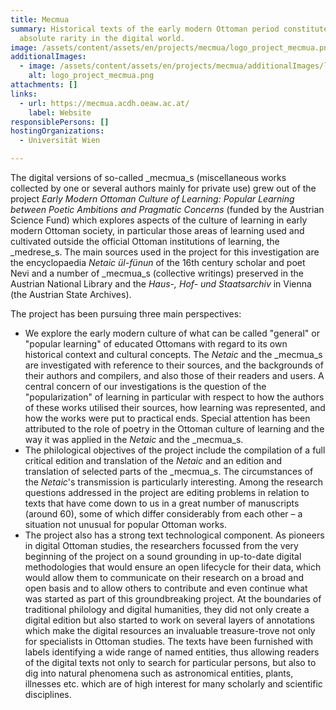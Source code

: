 ```yaml
---
title: Mecmua
summary: Historical texts of the early modern Ottoman period constitute an
  absolute rarity in the digital world.
image: /assets/content/assets/en/projects/mecmua/logo_project_mecmua.png
additionalImages:
  - image: /assets/content/assets/en/projects/mecmua/additionalImages/logo_project_mecmua.png
    alt: logo_project_mecmua.png
attachments: []
links:
  - url: https://mecmua.acdh.oeaw.ac.at/
    label: Website
responsiblePersons: []
hostingOrganizations:
  - Universität Wien

---
```

The digital versions of so-called _mecmua_s (miscellaneous works collected by one or several authors mainly for private use) grew out of the project _Early Modern Ottoman Culture of Learning: Popular Learning between Poetic Ambitions and Pragmatic Concerns_ (funded by the Austrian Science Fund) which explores aspects of the culture of learning in early modern Ottoman society, in particular those areas of learning used and cultivated outside the official Ottoman institutions of learning, the _medrese_s. The main sources used in the project for this investigation are the encyclopaedia _Netaic ül-fünun_ of the 16th century scholar and poet Nevi and a number of _mecmua_s (collective writings) preserved in the Austrian National Library and the _Haus-, Hof- und Staatsarchiv_ in Vienna (the Austrian State Archives).

The project has been pursuing three main perspectives:

*   We explore the early modern culture of what can be called "general" or "popular learning" of educated Ottomans with regard to its own historical context and cultural concepts. The _Netaic_ and the _mecmua_s are investigated with reference to their sources, and the backgrounds of their authors and compilers, and also those of their readers and users. A central concern of our investigations is the question of the "popularization" of learning in particular with respect to how the authors of these works utilised their sources, how learning was represented, and how the works were put to practical ends. Special attention has been attributed to the role of poetry in the Ottoman culture of learning and the way it was applied in the _Netaic_ and the _mecmua_s.
*   The philological objectives of the project include the compilation of a full critical edition and translation of the _Netaic_ and an edition and translation of selected parts of the _mecmua_s. The circumstances of the _Netaic_'s transmission is particularly interesting. Among the research questions addressed in the project are editing problems in relation to texts that have come down to us in a great number of manuscripts (around 60), some of which differ considerably from each other – a situation not unusual for popular Ottoman works.
*   The project also has a strong text technological component. As pioneers in digital Ottoman studies, the researchers focussed from the very beginning of the project on a sound grounding in up-to-date digital methodologies that would ensure an open lifecycle for their data, which would allow them to communicate on their research on a broad and open basis and to allow others to contribute and even continue what was started as part of this groundbreaking project. At the boundaries of traditional philology and digital humanities, they did not only create a digital edition but also started to work on several layers of annotations which make the digital resources an invaluable treasure-trove not only for specialists in Ottoman studies. The texts have been furnished with labels identifying a wide range of named entities, thus allowing readers of the digital texts not only to search for particular persons, but also to dig into natural phenomena such as astronomical entities, plants, illnesses etc. which are of high interest for many scholarly and scientific disciplines.
